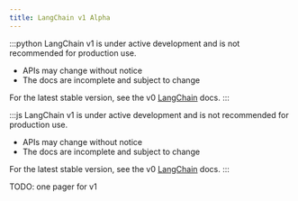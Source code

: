 ```yaml
---
title: LangChain v1 Alpha
---
```


:::python
<Warning>
LangChain v1 is under active development and is not recommended for production use.
* APIs may change without notice
* The docs are incomplete and subject to change

For the latest stable version, see the v0 [LangChain](https://python.langchain.com/docs/introduction/) docs.
</Warning>
:::

:::js
<Warning>
LangChain v1 is under active development and is not recommended for production use.
* APIs may change without notice
* The docs are incomplete and subject to change

For the latest stable version, see the v0 [LangChain](https://js.langchain.com/docs/introduction/) docs.
</Warning>
:::

TODO: one pager for v1
